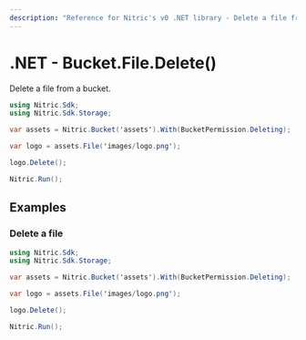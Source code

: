```yaml
---
description: "Reference for Nitric's v0 .NET library - Delete a file from a bucket."
---
```


# .NET - Bucket.File.Delete()

Delete a file from a bucket.

```csharp
using Nitric.Sdk;
using Nitric.Sdk.Storage;

var assets = Nitric.Bucket('assets').With(BucketPermission.Deleting);

var logo = assets.File('images/logo.png');

logo.Delete();

Nitric.Run();
```

## Examples

### Delete a file

```csharp
using Nitric.Sdk;
using Nitric.Sdk.Storage;

var assets = Nitric.Bucket('assets').With(BucketPermission.Deleting);

var logo = assets.File('images/logo.png');

logo.Delete();

Nitric.Run();
```
